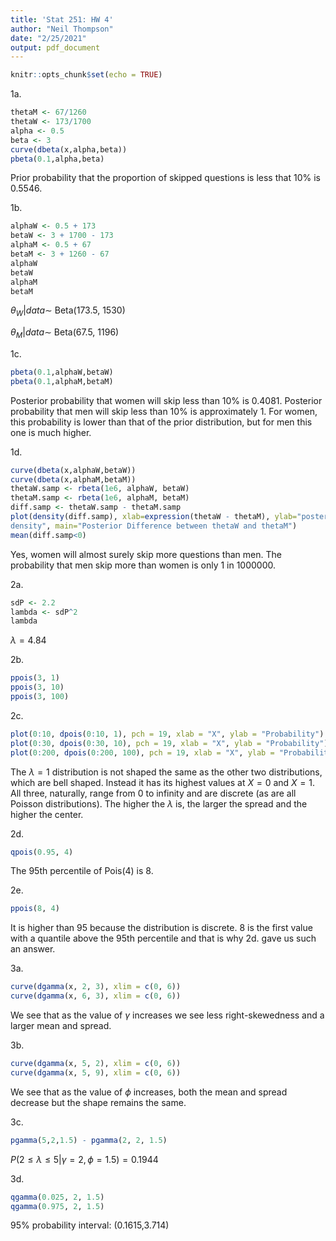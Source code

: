 ---
title: 'Stat 251: HW 4'
author: "Neil Thompson"
date: "2/25/2021"
output: pdf_document
---

```{r setup, include=FALSE}
knitr::opts_chunk$set(echo = TRUE)
```
1a. 
```{r}
thetaM <- 67/1260
thetaW <- 173/1700
alpha <- 0.5
beta <- 3
curve(dbeta(x,alpha,beta))
pbeta(0.1,alpha,beta)
```
Prior probability that the proportion of skipped questions is less that 10% is 0.5546.

1b.
```{r}
alphaW <- 0.5 + 173
betaW <- 3 + 1700 - 173
alphaM <- 0.5 + 67
betaM <- 3 + 1260 - 67
alphaW
betaW
alphaM
betaM
```
$\theta_W|data \sim$ Beta(173.5, 1530)

$\theta_M|data \sim$ Beta(67.5, 1196)

1c. 
```{r}
pbeta(0.1,alphaW,betaW)
pbeta(0.1,alphaM,betaM)
```
Posterior probability that women will skip less than 10% is 0.4081.
Posterior probability that men will skip less than 10% is approximately 1.
For women, this probability is lower than that of the prior distribution, but for men this one is much higher.

1d. 
```{r}
curve(dbeta(x,alphaW,betaW))
curve(dbeta(x,alphaM,betaM))
thetaW.samp <- rbeta(1e6, alphaW, betaW)
thetaM.samp <- rbeta(1e6, alphaM, betaM)
diff.samp <- thetaW.samp - thetaM.samp
plot(density(diff.samp), xlab=expression(thetaW - thetaM), ylab="posterior
density", main="Posterior Difference between thetaW and thetaM")
mean(diff.samp<0)
```
Yes, women will almost surely skip more questions than men. The probability that men skip more than women is only 1 in 1000000.

2a.
```{r}
sdP <- 2.2
lambda <- sdP^2
lambda
```
$\lambda = 4.84$

2b.
```{r}
ppois(3, 1)
ppois(3, 10)
ppois(3, 100)
```

2c.
```{r}
plot(0:10, dpois(0:10, 1), pch = 19, xlab = "X", ylab = "Probability")
plot(0:30, dpois(0:30, 10), pch = 19, xlab = "X", ylab = "Probability")
plot(0:200, dpois(0:200, 100), pch = 19, xlab = "X", ylab = "Probability")
```
The $\lambda = 1$ distribution is not shaped the same as the other two distributions, which are bell shaped. Instead it has its highest values at $X = 0$ and $X = 1$. All three, naturally, range from 0 to infinity and are discrete (as are all Poisson distributions). The higher the $\lambda$ is, the larger the spread and the higher the center.

2d.
```{r}
qpois(0.95, 4)
```
The 95th percentile of Pois(4) is 8.

2e.
```{r}
ppois(8, 4)
```
It is higher than 95 because the distribution is discrete. 8 is the first value with a quantile above the 95th percentile and that is why 2d. gave us such an answer.

3a. 
```{r}
curve(dgamma(x, 2, 3), xlim = c(0, 6))
curve(dgamma(x, 6, 3), xlim = c(0, 6))
```
We see that as the value of $\gamma$ increases we see less right-skewedness and a larger mean and spread.

3b.
```{r}
curve(dgamma(x, 5, 2), xlim = c(0, 6))
curve(dgamma(x, 5, 9), xlim = c(0, 6))
```
We see that as the value of $\phi$ increases, both the mean and spread decrease but the shape remains the same.

3c.
```{r}
pgamma(5,2,1.5) - pgamma(2, 2, 1.5)
```
$P(2\leq\lambda\leq5|\gamma=2,\phi=1.5) = 0.1944$

3d.
```{r}
qgamma(0.025, 2, 1.5)
qgamma(0.975, 2, 1.5)
```
95% probability interval: (0.1615,3.714)







